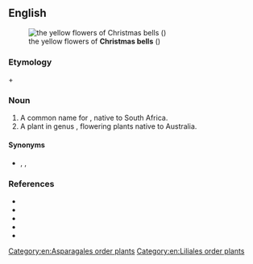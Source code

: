 ==English==
{{slim-wikipedia|Christmas bells)}}
[[Image:Bildtankstelle 1 027.jpg|thumb|the yellow flowers of '''Christmas bells''' ({{taxlink|Sandersonia aurantiaca|species}})]]

===Etymology===
{{m|en|Christmas}} + {{m|en|bell}}

===Noun===
{{en-plural noun}}

# A common name for {{taxlink|Sandersonia aurantiaca|species|ver=220104}}, native to South Africa.
# A plant in genus {{taxlink|Blandfordia|genus}}, flowering plants native to Australia.

====Synonyms====
* {{sense|sandersonia}} {{vern|golden lily of the valley}}, {{vern|Chinese lantern lily}}, {{taxlink|Sandersonia aurantiaca|species}}

===References===
* {{pedia}}
* {{specieslite|Sandersonia|i=1}}
* {{comcatlite|Sandersonia aurantiaca|i=1}}
* {{specieslite|Blandfordia|i=1}}
* {{comcatlite|Blandfordia|i=1}}

[[Category:en:Asparagales order plants]]
[[Category:en:Liliales order plants]]